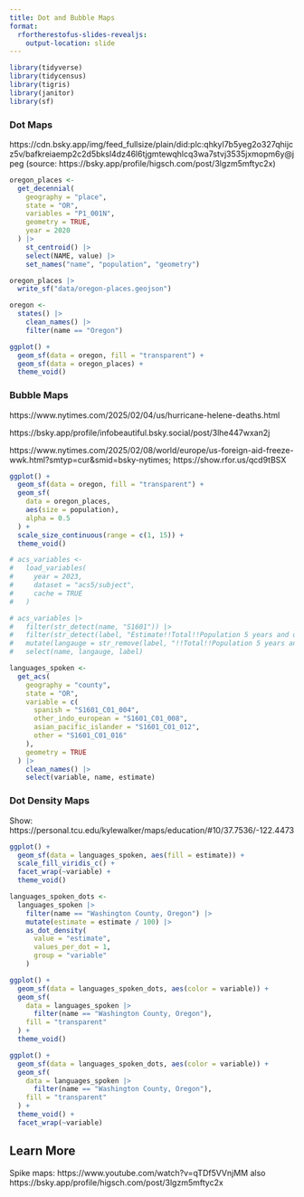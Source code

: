 ```yaml
---
title: Dot and Bubble Maps
format:
  rfortherestofus-slides-revealjs:
    output-location: slide
---
```


```r
library(tidyverse)
library(tidycensus)
library(tigris)
library(janitor)
library(sf)
```

### Dot Maps

::: {.notes}
https://cdn.bsky.app/img/feed_fullsize/plain/did:plc:qhkyl7b5yeg2o327qhijcz5v/bafkreiaemp2c2d5bksl4dz46l6tjgmtewqhlcq3wa7stvj3535jxmopm6y@jpeg (source: https://bsky.app/profile/higsch.com/post/3lgzm5mftyc2x)
:::

```r
oregon_places <-
  get_decennial(
    geography = "place",
    state = "OR",
    variables = "P1_001N",
    geometry = TRUE,
    year = 2020
  ) |>
    st_centroid() |>
    select(NAME, value) |>
    set_names("name", "population", "geometry")

oregon_places |>
  write_sf("data/oregon-places.geojson")

oregon <-
  states() |>
    clean_names() |>
    filter(name == "Oregon")
```

```r
ggplot() +
  geom_sf(data = oregon, fill = "transparent") +
  geom_sf(data = oregon_places) +
  theme_void()
```

### Bubble Maps

::: {.notes}
https://www.nytimes.com/2025/02/04/us/hurricane-helene-deaths.html

https://bsky.app/profile/infobeautiful.bsky.social/post/3lhe447wxan2j

https://www.nytimes.com/2025/02/08/world/europe/us-foreign-aid-freeze-wwk.html?smtyp=cur&smid=bsky-nytimes; https://show.rfor.us/qcd9tBSX
:::

```r
ggplot() +
  geom_sf(data = oregon, fill = "transparent") +
  geom_sf(
    data = oregon_places,
    aes(size = population),
    alpha = 0.5
  ) +
  scale_size_continuous(range = c(1, 15)) +
  theme_void()
```


```r
# acs_variables <-
#   load_variables(
#     year = 2023,
#     dataset = "acs5/subject",
#     cache = TRUE
#   )

# acs_variables |>
#   filter(str_detect(name, "S1601")) |>
#   filter(str_detect(label, "Estimate!!Total!!Population 5 years and over!!SPEAK A LANGUAGE OTHER THAN ENGLISH!!")) |>
#   mutate(langauge = str_remove(label, "!!Total!!Population 5 years and over!!SPEAK A LANGUAGE OTHER THAN ENGLISH!!")) |>
#   select(name, langauge, label)

languages_spoken <-
  get_acs(
    geography = "county",
    state = "OR",
    variable = c(
      spanish = "S1601_C01_004",
      other_indo_european = "S1601_C01_008",
      asian_pacific_islander = "S1601_C01_012",
      other = "S1601_C01_016"
    ),
    geometry = TRUE
  ) |>
    clean_names() |>
    select(variable, name, estimate)
```

### Dot Density Maps

::: {.notes}
Show: https://personal.tcu.edu/kylewalker/maps/education/#10/37.7536/-122.4473
:::

```r
ggplot() +
  geom_sf(data = languages_spoken, aes(fill = estimate)) +
  scale_fill_viridis_c() +
  facet_wrap(~variable) +
  theme_void()
```

```r
languages_spoken_dots <-
  languages_spoken |>
    filter(name == "Washington County, Oregon") |>
    mutate(estimate = estimate / 100) |>
    as_dot_density(
      value = "estimate",
      values_per_dot = 1,
      group = "variable"
    )
```

```r
ggplot() +
  geom_sf(data = languages_spoken_dots, aes(color = variable)) +
  geom_sf(
    data = languages_spoken |>
      filter(name == "Washington County, Oregon"),
    fill = "transparent"
  ) +
  theme_void()
```

```r
ggplot() +
  geom_sf(data = languages_spoken_dots, aes(color = variable)) +
  geom_sf(
    data = languages_spoken |>
      filter(name == "Washington County, Oregon"),
    fill = "transparent"
  ) +
  theme_void() +
  facet_wrap(~variable)
```


## Learn More

Spike maps: https://www.youtube.com/watch?v=qTDf5VVnjMM also https://bsky.app/profile/higsch.com/post/3lgzm5mftyc2x